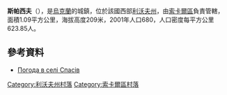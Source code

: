 {{coord|50|26|47|N|24|27|24|E|scale:100000|display=title}}

'''斯帕西夫'''（{{lang-uk|Спасів}}），是[[烏克蘭|烏克蘭]]的城鎮，位於該國西部[[利沃夫州|利沃夫州]]，由[[索卡爾區|索卡爾區]]負責管轄，面積1.09平方公里，海拔高度209米，2001年人口680，人口密度每平方公里623.85人。

==參考資料==
* [http://weather.in.ua/ua/l'vovskaja/24700 Погода в селі Спасів] {{Wayback|url=http://weather.in.ua/ua/l%27vovskaja/24700 |date=20111221153155 }}

[[Category:利沃夫州村落|Category:利沃夫州村落]]
[[Category:索卡爾區村落|Category:索卡爾區村落]]


{{Lviv-geo-stub}}